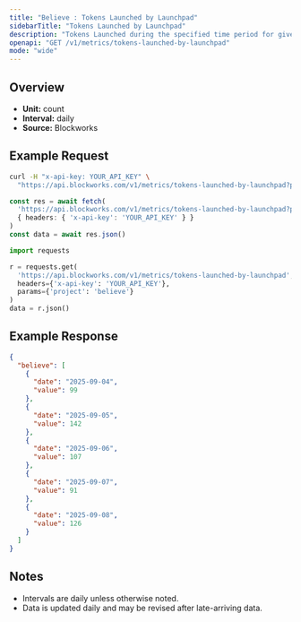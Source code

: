 ```yaml
---
title: "Believe : Tokens Launched by Launchpad"
sidebarTitle: "Tokens Launched by Launchpad"
description: "Tokens Launched during the specified time period for given launchpad."
openapi: "GET /v1/metrics/tokens-launched-by-launchpad"
mode: "wide"
---
```


## Overview

- **Unit:** count
- **Interval:** daily
- **Source:** Blockworks

## Example Request

<CodeGroup>

```bash cURL
curl -H "x-api-key: YOUR_API_KEY" \
  "https://api.blockworks.com/v1/metrics/tokens-launched-by-launchpad?project=believe"
```

```typescript TypeScript
const res = await fetch(
  'https://api.blockworks.com/v1/metrics/tokens-launched-by-launchpad?project=believe',
  { headers: { 'x-api-key': 'YOUR_API_KEY' } }
)
const data = await res.json()
```

```python Python
import requests

r = requests.get(
  'https://api.blockworks.com/v1/metrics/tokens-launched-by-launchpad',
  headers={'x-api-key': 'YOUR_API_KEY'},
  params={'project': 'believe'}
)
data = r.json()
```

</CodeGroup>

## Example Response

```json
{
  "believe": [
    {
      "date": "2025-09-04",
      "value": 99
    },
    {
      "date": "2025-09-05",
      "value": 142
    },
    {
      "date": "2025-09-06",
      "value": 107
    },
    {
      "date": "2025-09-07",
      "value": 91
    },
    {
      "date": "2025-09-08",
      "value": 126
    }
  ]
}
```

## Notes
- Intervals are daily unless otherwise noted.
- Data is updated daily and may be revised after late-arriving data.
